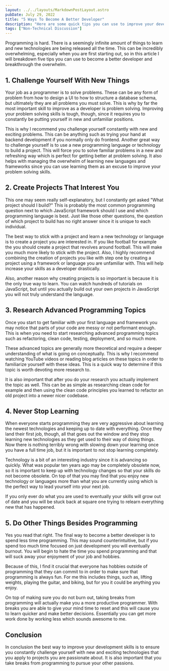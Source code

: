 ```yaml
---
layout: ../../layouts/MarkdownPostLayout.astro
pubDate: July 29, 2022
title: "5 Ways To Become A Better Developer"
description: "Here are some quick tips you can use to improve your development skills."
tags: ["Non-Technical Discussion"]
---
```



Programming is hard. There is a seemingly infinite amount of things to learn and new technologies are being released all the time. This can be incredibly overwhelming, especially when you are first starting out, so in this article I will breakdown five tips you can use to become a better developer and breakthrough the overwhelm.


## 1. Challenge Yourself With New Things

Your job as a programmer is to solve problems. These can be any form of problem from how to design a UI to how to structure a database schema, but ultimately they are all problems you must solve. This is why by far the most important skill to improve as a developer is problem solving. Improving your problem solving skills is tough, though, since it requires you to constantly be putting yourself in new and unfamiliar positions.

This is why I recommend you challenge yourself constantly with new and exciting problems. This can be anything such as trying your hand at backend development if you normally only do frontend. Another great way to challenge yourself is to use a new programming language or technology to build a project. This will force you to solve familiar problems in a new and refreshing way which is perfect for getting better at problem solving. It also helps with managing the overwhelm of learning new languages and frameworks since you can use learning them as an excuse to improve your problem solving skills.

## 2. Create Projects That Interest You

This one may seem really self-explanatory, but I constantly get asked "What project should I build?" This is probably the most common programming question next to which JavaScript framework should I use and which programming language is best. Just like those other questions, the question of which project to build has no right answer since it is unique to each individual.

The best way to stick with a project and learn a new technology or language is to create a project you are interested in. If you like football for example the you should create a project that revolves around football. This will make you much more likely to stick with the project. Also, I highly recommend combining the creation of projects you like with step one by creating a project using a framework or language you are unfamiliar with. This will help increase your skills as a developer drastically.

Also, another reason why creating projects is so important is because it is the only true way to learn. You can watch hundreds of tutorials on JavaScript, but until you actually build out your own projects in JavaScript you will not truly understand the language.

## 3. Research Advanced Programming Topics

Once you start to get familiar with your first language and framework you may notice that parts of your code are messy or not performant enough. This is when you need to start researching advanced programming topics such as refactoring, clean code, testing, deployment, and so much more.

These advanced topics are generally more theoretical and require a deeper understanding of what is going on conceptually. This is why I recommend watching YouTube videos or reading blog articles on these topics in order to familiarize yourself with these ideas. This is a quick way to determine if this topic is worth devoting more research to.

It is also important that after you do your research you actually implement the topic as well. This can be as simple as researching clean code for example and then using the clean code principles you learned to refactor an old project into a newer nicer codebase.

## 4. Never Stop Learning

When everyone starts programming they are very aggressive about learning the newest technologies and keeping up to date with everything. Once they land their first job, though, all that goes out the window and they stop learning new technologies as they get used to their way of doing things. Now there is nothing terribly wrong with slowing down your learning once you have a full time job, but it is important to not stop learning completely.

Technology is a bit of an interesting industry since it is advancing so quickly. What was popular ten years ago may be completely obsolete now, so it is important to keep up with technology changes so that your skills do not become obsolete. On top of that you may find that you enjoy new technology or languages more than what you are currently using which is the perfect way to lead yourself into your next job.

If you only ever do what you are used to eventually your skills will grow out of date and you will be stuck back at square one trying to relearn everything new that has happened.

## 5. Do Other Things Besides Programming

Yes you read that right. The final way to become a better developer is to spend less time programming. This may sound counterintuitive, but if you spend too much time focused on just development you will eventually burnout. You will begin to hate the time you spend programming and that will suck away your enjoyment of your job and hobbies.

Because of this, I find it crucial that everyone has hobbies outside of programming that they can commit to in order to make sure that programming is always fun. For me this includes things, such as, lifting weights, playing the guitar, and biking, but for you it could be anything you enjoy.

On top of making sure you do not burn out, taking breaks from programming will actually make you a more productive programmer. With breaks you are able to give your mind time to reset and this will cause you to learn quicker and make better decisions. Essentially you can get more work done by working less which sounds awesome to me.

## Conclusion

In conclusion the best way to improve your development skills is to ensure you constantly challenge yourself with new and exciting technologies that you apply to projects you are passionate about. It is also important that you take breaks from programming to pursue your other passions.
